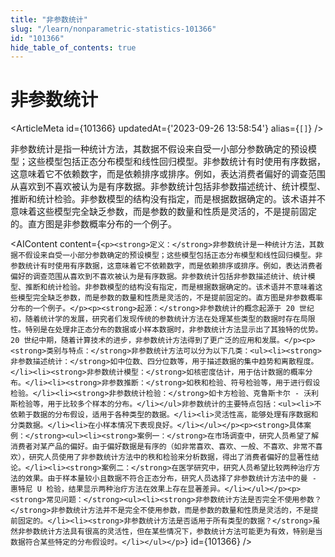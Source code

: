 ```yaml
---
title: "非参数统计"
slug: "/learn/nonparametric-statistics-101366"
id: "101366"
hide_table_of_contents: true
---
```



# 非参数统计

<ArticleMeta id={101366} updatedAt={'2023-09-26 13:58:54'} alias={`[]`} />
<div className='border-solid border-b border-t-0 my-4 border-[var(--ifm-color-gray-300)]' />

非参数统计是指一种统计方法，其数据不假设来自受一小部分参数确定的预设模型；这些模型包括正态分布模型和线性回归模型。非参数统计有时使用有序数据，这意味着它不依赖数字，而是依赖排序或排序。例如，表达消费者偏好的调查范围从喜欢到不喜欢被认为是有序数据。非参数统计包括非参数描述统计、统计模型、推断和统计检验。非参数模型的结构没有指定，而是根据数据确定的。该术语并不意味着这些模型完全缺乏参数，而是参数的数量和性质是灵活的，不是提前固定的。直方图是非参数概率分布的一个例子。

<AIContent content={`<p><strong>定义：</strong>非参数统计是一种统计方法，其数据不假设来自受一小部分参数确定的预设模型；这些模型包括正态分布模型和线性回归模型。非参数统计有时使用有序数据，这意味着它不依赖数字，而是依赖排序或排序。例如，表达消费者偏好的调查范围从喜欢到不喜欢被认为是有序数据。非参数统计包括非参数描述统计、统计模型、推断和统计检验。非参数模型的结构没有指定，而是根据数据确定的。该术语并不意味着这些模型完全缺乏参数，而是参数的数量和性质是灵活的，不是提前固定的。直方图是非参数概率分布的一个例子。</p><p><strong>起源：</strong>非参数统计的概念起源于 20 世纪初，随着统计学的发展，研究者们发现传统的参数统计方法在处理某些类型的数据时存在局限性。特别是在处理非正态分布的数据或小样本数据时，非参数统计方法显示出了其独特的优势。20 世纪中期，随着计算技术的进步，非参数统计方法得到了更广泛的应用和发展。</p><p><strong>类别与特点：</strong>非参数统计方法可以分为以下几类：<ul><li><strong>非参数描述统计：</strong>如中位数、四分位数等，用于描述数据的集中趋势和离散程度。</li><li><strong>非参数统计模型：</strong>如核密度估计，用于估计数据的概率分布。</li><li><strong>非参数推断：</strong>如秩和检验、符号检验等，用于进行假设检验。</li><li><strong>非参数统计检验：</strong>如卡方检验、克鲁斯卡尔 - 沃利斯检验等，用于比较多个样本的分布。</li></ul>非参数统计的主要特点包括：<ul><li>不依赖于数据的分布假设，适用于各种类型的数据。</li><li>灵活性高，能够处理有序数据和分类数据。</li><li>在小样本情况下表现良好。</li></ul></p><p><strong>具体案例：</strong><ul><li><strong>案例一：</strong>在市场调查中，研究人员希望了解消费者对某产品的偏好。由于偏好数据是有序的（如非常喜欢、喜欢、一般、不喜欢、非常不喜欢），研究人员使用了非参数统计方法中的秩和检验来分析数据，得出了消费者偏好的显著性结论。</li><li><strong>案例二：</strong>在医学研究中，研究人员希望比较两种治疗方法的效果。由于样本量较小且数据不符合正态分布，研究人员选择了非参数统计方法中的曼 - 惠特尼 U 检验，结果显示两种治疗方法在效果上存在显著差异。</li></ul></p><p><strong>常见问题：</strong><ul><li><strong>非参数统计方法是否完全不使用参数？</strong>非参数统计方法并不是完全不使用参数，而是参数的数量和性质是灵活的，不是提前固定的。</li><li><strong>非参数统计方法是否适用于所有类型的数据？</strong>虽然非参数统计方法具有很高的灵活性，但在某些情况下，参数统计方法可能更为有效，特别是当数据符合某些特定的分布假设时。</li></ul></p>`} id={101366} />
